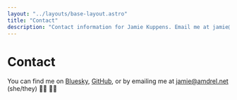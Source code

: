 ```yaml
---
layout: "../layouts/base-layout.astro"
title: "Contact"
description: "Contact information for Jamie Kuppens. Email me at jamie@amdrel.net."
---
```


# Contact

You can find me on [Bluesky](https://bsky.app/profile/amdrel.bsky.social), [GitHub](https://github.com/amdrel), or by emailing me at
[jamie@amdrel.net](mailto:jamie@amdrel.net) (she/they) 🏳️‍🌈 🏳️‍⚧️
